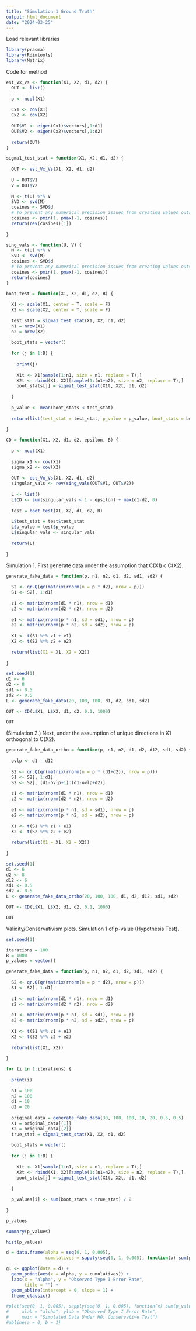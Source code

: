 ```yaml
---
title: "Simulation 1 Ground Truth"
output: html_document
date: "2024-03-25"
---
```


Load relevant libraries

```r
library(pracma)
library(Rdimtools)
library(Matrix)
```

Code for method

```r
est_Vx_Vs <- function(X1, X2, d1, d2) {
  OUT <- list()
  
  p <- ncol(X1)
  
  Cx1 <- cov(X1)
  Cx2 <- cov(X2)
  
  OUT$V1 <- eigen(Cx1)$vectors[,1:d1]
  OUT$V2 <- eigen(Cx2)$vectors[,1:d2]
  
  return(OUT)
}

sigma1_test_stat = function(X1, X2, d1, d2) {
  
  OUT <- est_Vx_Vs(X1, X2, d1, d2)
  
  U = OUT$V1
  V = OUT$V2
  
  M <- t(U) %*% V
  SVD <- svd(M)
  cosines <- SVD$d
  # To prevent any numerical precision issues from creating values outside the interval [-1,1]
  cosines <- pmin(1, pmax(-1, cosines))
  return(rev(cosines)[1])
  
}

sing_vals <- function(U, V) {
  M <- t(U) %*% V
  SVD <- svd(M)
  cosines <- SVD$d
  # To prevent any numerical precision issues from creating values outside the interval [-1,1]
  cosines <- pmin(1, pmax(-1, cosines))
  return(cosines)
}

boot_test = function(X1, X2, d1, d2, B) {
  
  X1 <- scale(X1, center = T, scale = F)
  X2 <- scale(X2, center = T, scale = F)
  
  test_stat = sigma1_test_stat(X1, X2, d1, d2)
  n1 = nrow(X1)
  n2 = nrow(X2)
  
  boot_stats = vector()
  
  for (j in 1:B) {
    
    print(j)
    
    X1t <- X1[sample(1:n1, size = n1, replace = T),]
    X2t <- rbind(X1, X2)[sample(1:(n1+n2), size = n2, replace = T),]
    boot_stats[j] = sigma1_test_stat(X1t, X2t, d1, d2)
    
  }
  
  p_value <- mean(boot_stats < test_stat)
  
  return(list(test_stat = test_stat, p_value = p_value, boot_stats = boot_stats))
  
}

CD = function(X1, X2, d1, d2, epsilon, B) {
  
  p <- ncol(X1)
  
  sigma_x1 <- cov(X1)
  sigma_x2 <- cov(X2)
  
  OUT <- est_Vx_Vs(X1, X2, d1, d2)
  singular_vals <- rev(sing_vals(OUT$V1, OUT$V2))
  
  L <- list()
  L$CD <- sum(singular_vals < 1 - epsilon) + max(d1-d2, 0)
  
  test = boot_test(X1, X2, d1, d2, B)
  
  L$test_stat = test$test_stat
  L$p_value = test$p_value
  L$singular_vals <- singular_vals
  
  return(L)
  
}
```

Simulation 1. First generate data under the assumption that C(X1) c C(X2).

```r
generate_fake_data = function(p, n1, n2, d1, d2, sd1, sd2) {
  
  S2 <- qr.Q(qr(matrix(rnorm(n = p * d2), nrow = p)))
  S1 <- S2[, 1:d1]
  
  z1 <- matrix(rnorm(d1 * n1), nrow = d1)
  z2 <- matrix(rnorm(d2 * n2), nrow = d2)
  
  e1 <- matrix(rnorm(p * n1, sd = sd1), nrow = p)
  e2 <- matrix(rnorm(p * n2, sd = sd2), nrow = p)
  
  X1 <- t(S1 %*% z1 + e1)
  X2 <- t(S2 %*% z2 + e2)
  
  return(list(X1 = X1, X2 = X2))
  
}

set.seed(1)
d1 <- 6
d2 <- 8
sd1 <- 0.5
sd2 <- 0.5
L <- generate_fake_data(20, 100, 100, d1, d2, sd1, sd2)

OUT <- CD(L$X1, L$X2, d1, d2, 0.1, 1000)

OUT
```

(Simulation 2.) Next, under the assumption of unique directions in X1 orthogonal to C(X2).

```r
generate_fake_data_ortho = function(p, n1, n2, d1, d2, d12, sd1, sd2) {
  
  ovlp <- d1 - d12
  
  S2 <- qr.Q(qr(matrix(rnorm(n = p * (d1+d2)), nrow = p)))
  S1 <- S2[, 1:d1]
  S2 <- S2[, (d1-ovlp+1):(d1-ovlp+d2)]
  
  z1 <- matrix(rnorm(d1 * n1), nrow = d1)
  z2 <- matrix(rnorm(d2 * n2), nrow = d2)
  
  e1 <- matrix(rnorm(p * n1, sd = sd1), nrow = p)
  e2 <- matrix(rnorm(p * n2, sd = sd2), nrow = p)
  
  X1 <- t(S1 %*% z1 + e1)
  X2 <- t(S2 %*% z2 + e2)
  
  return(list(X1 = X1, X2 = X2))
  
}

set.seed(1)
d1 <- 6
d2 <- 8
d12 <- 6
sd1 <- 0.5
sd2 <- 0.5
L <- generate_fake_data_ortho(20, 100, 100, d1, d2, d12, sd1, sd2)

OUT <- CD(L$X1, L$X2, d1, d2, 0.1, 1000)

OUT
```


Validity/Conservativism plots. Simulation 1 of p-value (Hypothesis Test).

```r
set.seed(1)

iterations = 100
B = 1000
p_values = vector()

generate_fake_data = function(p, n1, n2, d1, d2, sd1, sd2) {
  
  S2 <- qr.Q(qr(matrix(rnorm(n = p * d2), nrow = p)))
  S1 <- S2[, 1:d1]
  
  z1 <- matrix(rnorm(d1 * n1), nrow = d1)
  z2 <- matrix(rnorm(d2 * n2), nrow = d2)
  
  e1 <- matrix(rnorm(p * n1, sd = sd1), nrow = p)
  e2 <- matrix(rnorm(p * n2, sd = sd2), nrow = p)
  
  X1 <- t(S1 %*% z1 + e1)
  X2 <- t(S2 %*% z2 + e2)
  
  return(list(X1, X2))
  
}

for (i in 1:iterations) {
  
  print(i)
  
  n1 = 100
  n2 = 100
  d1 = 10
  d2 = 20
  
  original_data = generate_fake_data(30, 100, 100, 10, 20, 0.5, 0.5)
  X1 = original_data[[1]]
  X2 = original_data[[2]]
  true_stat = sigma1_test_stat(X1, X2, d1, d2)
  
  boot_stats = vector()
  
  for (j in 1:B) {
    
    X1t <- X1[sample(1:n1, size = n1, replace = T),]
    X2t <- rbind(X1, X2)[sample(1:(n1+n2), size = n2, replace = T),]
    boot_stats[j] = sigma1_test_stat(X1t, X2t, d1, d2)
    
  }
  
  p_values[i] <- sum(boot_stats < true_stat) / B
  
}

p_values

summary(p_values)

hist(p_values)

d = data.frame(alpha = seq(0, 1, 0.005),
               cumulatives = sapply(seq(0, 1, 0.005), function(x) sum(p_values < x)/iterations))

g1 <- ggplot(data = d) +
  geom_point(aes(x = alpha, y = cumulatives)) +
  labs(x = "alpha", y = "Observed Type I Error Rate",
       title = "") +
  geom_abline(intercept = 0, slope = 1) +
  theme_classic()

#plot(seq(0, 1, 0.005), sapply(seq(0, 1, 0.005), function(x) sum(p_values < x)/iterations),
#     xlab = "alpha", ylab = "Observed Type I Error Rate",
#     main = "Simulated Data Under H0: Conservative Test")
#abline(a = 0, b = 1)
```